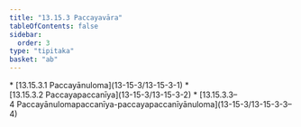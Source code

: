 ```yaml
---
title: "13.15.3 Paccayavāra"
tableOfContents: false
sidebar:
  order: 3
type: "tipitaka"
basket: "ab"
---
```



<DynamicBreadcrumb />



<TableOfContents>
* [13.15.3.1 Paccayānuloma](13-15-3/13-15-3-1)
* [13.15.3.2 Paccayapaccanīya](13-15-3/13-15-3-2)
* [13.15.3.3–4 Paccayānulomapaccanīya-paccayapaccanīyānuloma](13-15-3/13-15-3-3–4)
</TableOfContents>